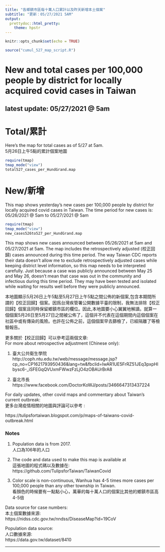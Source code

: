 ---
title: "各鄉鎮市區每十萬人口累計以及昨天新增本土個案"
subtitle: "更新：05/27/2021 5AM"
output:
  prettydoc::html_pretty:
    theme: hpstr
---

```{r setup, include=FALSE}
knitr::opts_chunk$set(echo = TRUE)
```

```{r todays map, include=FALSE}
source("cumul_527_map_script.R")
```

# New and total cases per 100,000 people by district for locally acquired covid cases in Taiwan
## latest update:  05/27/2021 @ 5am

# Total/累計
Here's the map for total cases as of 5/27 at 5am.   
5月26日上午5點的累計個案地圖
```{r total cases map, echo=FALSE}
require(tmap)
tmap_mode("view")
total527_cases_per_HundGrand.map
```
 

# New/新增
This map shows yesterday's new cases per 100,000 people by district for locally acquired covid cases in Taiwan. The time period for new cases is: 05/26/2021 @ 5am to 05/27/2021 @ 5am
```{r new cases map, echo=FALSE}
require(tmap)
tmap_mode("view")
new_cases526to527_per_HundGrand.map
```

This map shows new cases announced between 05/26/2021 at 5am and 05/27/2021 at 5am. The map includes the retrospectively adjusted (校正回歸) cases announced during this time period. The way Taiwan CDC reports their data doesn't allow me to exclude retrospectively adjusted cases while keeping district level information, so this map needs to be interpreted carefully. Just because a case was publicly announced between May 25 and May 26, doesn't mean that case was out in the community and infectious during this time period. They may have been tested and isolated while waiting for results well before they were publicly announced.

本地圖顯示5月26日上午5點至5月27日上午5點之間公佈的新個案,包含本期間所謂的【校正回歸】個案。因爲台灣疾管署公開數據平臺的限制，我無法排除【校正回歸】個案且同時保留鄉鎮市區的欄位。因此,本地圖要小心翼翼地解讀。就算一個個案5月26日至5月27日之間被公佈了，這個并不代表在這個期間内這個個案在社區中或有傳染的風險。也許在公佈之前，這個個案早去篩檢了，已經隔離了等檢驗報告。 

更多關於【校正回歸】可以參考這兩個文章:   
For more about retrospective adjustment (Chinese only):

1. 臺大公共衛生學院   
http://coph.ntu.edu.tw/web/message/message.jsp?cp_no=CP1621793950436&lang=tw&fbclid=IwAR1UE5FrRZ51JEq3pxpHlbysc6-_iSFEGqQVUxmFWwzFzLjO4zOBAUrBrA8

2. 臺北市長   
https://www.facebook.com/DoctorKoWJ/posts/3466647313437224   



For daily updates, other covid maps and commentary about Taiwan's current outbreak:   
更多台灣疫情相關的地圖與評論可以參考 :

https://tulipsfortaiwan.blogspot.com/p/maps-of-taiwans-covid-outbreak.html   
   
   


### Notes

1. Population data is from 2017.    
人口為106年的人口

2. The code and data used to make this map is available at   
這張地圖的程式碼以及數據在: 
https://github.com/TulipsforTaiwan/TaiwanCovid

3. Color scale is non-continuous, Wanhua has 4-5 times more cases per 100,000 people than any other township in Taiwan.   
看顏色的時候要有一點點小心，萬華的每十萬人口的個案比其他的鄉鎮市區高4-5倍   

Data source for case numbers:   
本土個案數據來源:   
https://nidss.cdc.gov.tw/nndss/DiseaseMap?id=19CoV

Population data source:   
人口數據來源:   
https://data.gov.tw/dataset/8410


-----